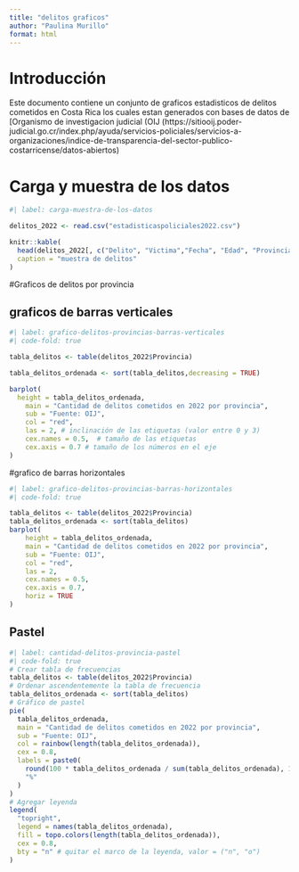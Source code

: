 ---
title: "delitos graficos"
author: "Paulina Murillo"
format: html
---


# Introducción
Este documento contiene un conjunto de graficos estadisticos de delitos cometidos en Costa Rica los cuales estan generados con bases de datos de [Organismo de investigacion judicial (OIJ (https://sitiooij.poder-judicial.go.cr/index.php/ayuda/servicios-policiales/servicios-a-organizaciones/indice-de-transparencia-del-sector-publico-costarricense/datos-abiertos)

# Carga y muestra de los datos
```{r}
#| label: carga-muestra-de-los-datos

delitos_2022 <- read.csv("estadisticaspoliciales2022.csv")

knitr::kable(
  head(delitos_2022[, c("Delito", "Victima","Fecha", "Edad", "Provincia")]), 
  caption = "muestra de delitos"
) 
```
#Graficos de delitos por provincia

## graficos de barras verticales

```{r}
#| label: grafico-delitos-provincias-barras-verticales
#| code-fold: true

tabla_delitos <- table(delitos_2022$Provincia)

tabla_delitos_ordenada <- sort(tabla_delitos,decreasing = TRUE)

barplot(
  height = tabla_delitos_ordenada,
	main = "Cantidad de delitos cometidos en 2022 por provincia", 
	sub = "Fuente: OIJ",
	col = "red",
	las = 2, # inclinación de las etiquetas (valor entre 0 y 3)
	cex.names = 0.5,  # tamaño de las etiquetas
	cex.axis = 0.7 # tamaño de los números en el eje 
)

```

#grafico de barras horizontales

```{r}
#| label: grafico-delitos-provincias-barras-horizontales
#| code-fold: true

tabla_delitos <- table(delitos_2022$Provincia)
tabla_delitos_ordenada <- sort(tabla_delitos)
barplot(
	height = tabla_delitos_ordenada,
	main = "Cantidad de delitos cometidos en 2022 por provincia", 
	sub = "Fuente: OIJ",
	col = "red",
	las = 2,
	cex.names = 0.5,
	cex.axis = 0.7,
	horiz = TRUE
)
```

## Pastel
```{r}
#| label: cantidad-delitos-provincia-pastel
#| code-fold: true
# Crear tabla de frecuencias
tabla_delitos <- table(delitos_2022$Provincia)
# Ordenar ascendentemente la tabla de frecuencia
tabla_delitos_ordenada <- sort(tabla_delitos)
# Gráfico de pastel
pie(
  tabla_delitos_ordenada,
  main = "Cantidad de delitos cometidos en 2022 por provincia",
  sub = "Fuente: OIJ",
  col = rainbow(length(tabla_delitos_ordenada)),
  cex = 0.8,
  labels = paste0(
  	round(100 * tabla_delitos_ordenada / sum(tabla_delitos_ordenada), 1), 
  	"%"
  )
)
# Agregar leyenda
legend(
  "topright",
  legend = names(tabla_delitos_ordenada),
  fill = topo.colors(length(tabla_delitos_ordenada)),
  cex = 0.8,
  bty = "n" # quitar el marco de la leyenda, valor = ("n", "o")
)
```
